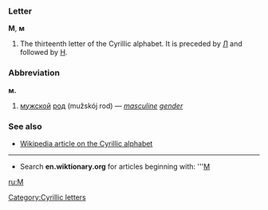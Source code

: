 ===Letter===
'''М''', '''м'''

#The thirteenth letter of the Cyrillic alphabet. It is preceded by [[Л]] and followed by [[Н]].

===Abbreviation===
'''м.'''

#[[мужской]] [[род]] (mužskój rod) — ''[[masculine]] [[gender]]''

===See also===
*[[w:Cyrillic alphabet|Wikipedia article on the Cyrillic alphabet]]

----

*Search '''en.wiktionary.org''' for articles beginning with: '''[http://wiktionary.org/w/wiki.phtml?title=Special:Allpages&from=М М]

[[ru:М]]
[[Category:Cyrillic letters]]